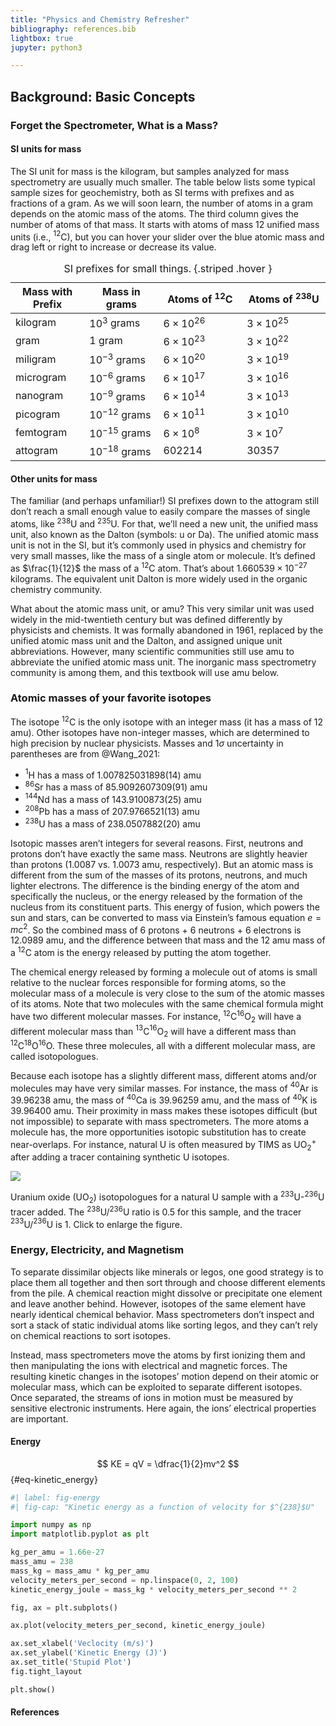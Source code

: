 ```yaml
---
title: "Physics and Chemistry Refresher"
bibliography: references.bib
lightbox: true
jupyter: python3

---
```


## Background: Basic Concepts

### Forget the Spectrometer, What is a Mass?

#### SI units for mass

The SI unit for mass is the kilogram, but samples analyzed for mass spectrometry are usually much smaller. The table below lists some typical sample sizes for geochemistry, both as SI terms with prefixes and as fractions of a gram. As we will soon learn, the number of atoms in a gram depends on the atomic mass of the atoms. The third column gives the number of atoms of that mass. It starts with atoms of mass 12 unified mass units (i.e., $^{12}$C), but you can hover your slider over the blue atomic mass and drag left or right to increase or decrease its value.

| Mass with Prefix | Mass in grams    | Atoms of $^{12}$C  | Atoms of $^{238}$U |
|------------------|------------------|--------------------|--------------------|
| kilogram         | $10^3$ grams     | $6 \times 10^{26}$ | $3 \times 10^{25}$ |
| gram             | 1 gram           | $6 \times 10^{23}$ | $3 \times 10^{22}$ |
| miligram         | $10^{-3}$ grams  | $6 \times 10^{20}$ | $3 \times 10^{19}$ |
| microgram        | $10^{-6}$ grams  | $6 \times 10^{17}$ | $3 \times 10^{16}$ |
| nanogram         | $10^{-9}$ grams  | $6 \times 10^{14}$ | $3 \times 10^{13}$ |
| picogram         | $10^{-12}$ grams | $6 \times 10^{11}$ | $3 \times 10^{10}$ |
| femtogram        | $10^{-15}$ grams | $6 \times 10^{8}$  | $3 \times 10^{7}$  |
| attogram         | $10^{-18}$ grams | $602214$           | $30357$            |

: SI prefixes for small things. {.striped .hover }

#### Other units for mass

The familiar (and perhaps unfamiliar!) SI prefixes down to the attogram still don’t reach a small enough value to easily compare the masses of single atoms, like $^{238}$U and $^{235}$U. For that, we’ll need a new unit, the unified mass unit, also known as the Dalton (symbols: u or Da). The unified atomic mass unit is not in the SI, but it’s commonly used in physics and chemistry for very small masses, like the mass of a single atom or molecule. It’s defined as $\frac{1}{12}$ the mass of a $^{12}$C atom. That’s about $1.660539 \times 10^{-27}$ kilograms. The equivalent unit Dalton is more widely used in the organic chemistry community.

What about the atomic mass unit, or amu? This very similar unit was used widely in the mid-twentieth century but was defined differently by physicists and chemists. It was formally abandoned in 1961, replaced by the unified atomic mass unit and the Dalton, and assigned unique unit abbreviations. However, many scientific communities still use amu to abbreviate the unified atomic mass unit. The inorganic mass spectrometry community is among them, and this textbook will use amu below.

### Atomic masses of your favorite isotopes

The isotope $^{12}$C is the only isotope with an integer mass (it has a mass of 12 amu). Other isotopes have non-integer masses, which are determined to high precision by nuclear physicists. Masses and 1$\sigma$ uncertainty in parentheses are from @Wang_2021:

-   $^{1}$H has a mass of 1.007825031898(14) amu
-   $^{86}$Sr has a mass of 85.9092607309(91) amu
-   $^{144}$Nd has a mass of 143.9100873(25) amu
-   $^{208}$Pb has a mass of 207.9766521(13) amu
-   $^{238}$U has a mass of 238.0507882(20) amu

Isotopic masses aren’t integers for several reasons. First, neutrons and protons don’t have exactly the same mass. Neutrons are slightly heavier than protons (1.0087 vs. 1.0073 amu, respectively). But an atomic mass is different from the sum of the masses of its protons, neutrons, and much lighter electrons. The difference is the binding energy of the atom and specifically the nucleus, or the energy released by the formation of the nucleus from its constituent parts. This energy of fusion, which powers the sun and stars, can be converted to mass via Einstein’s famous equation $e=mc^2$. So the combined mass of 6 protons + 6 neutrons + 6 electrons is 12.0989 amu, and the difference between that mass and the 12 amu mass of a $^{12}$C atom is the energy released by putting the atom together.

The chemical energy released by forming a molecule out of atoms is small relative to the nuclear forces responsible for forming atoms, so the molecular mass of a molecule is very close to the sum of the atomic masses of its atoms. Note that two molecules with the same chemical formula might have two different molecular masses. For instance, $^{12}$C$^{16}$O$_2$ will have a different molecular mass than $^{13}$C$^{16}$O$_2$ will have a different mass than $^{12}$C$^{18}$O$^{16}$O. These three molecules, all with a different molecular mass, are called isotopologues.

Because each isotope has a slightly different mass, different atoms and/or molecules may have very similar masses. For instance, the mass of $^{40}$Ar is 39.96238 amu, the mass of $^{40}$Ca is 39.96259 amu, and the mass of $^{40}$K is 39.96400 amu. Their proximity in mass makes these isotopes difficult (but not impossible) to separate with mass spectrometers. The more atoms a molecule has, the more opportunities isotopic substitution has to create near-overlaps. For instance, natural U is often measured by TIMS as UO$^{+}_{2}$ after adding a tracer containing synthetic U isotopes.

::: {#fig-uranium_oxide_isotopologues} 

![](figs/uranium_oxide_isotopologues.svg) 

Uranium oxide (UO$_2$) isotopologues for a natural U sample with a $^{233}$U-$^{236}$U tracer added. The $^{238}$U/$^{236}$U ratio is 0.5 for this sample, and the tracer $^{233}$U/$^{236}$U is 1. Click to enlarge the figure.

:::

### Energy, Electricity, and Magnetism

To separate dissimilar objects like minerals or legos, one good strategy is to place them all together and then sort through and choose different elements from the pile. A chemical reaction might dissolve or precipitate one element and leave another behind. However, isotopes of the same element have nearly identical chemical behavior. Mass spectrometers don’t inspect and sort a stack of static individual atoms like sorting legos, and they can’t rely on chemical reactions to sort isotopes.

Instead, mass spectrometers move the atoms by first ionizing them and then manipulating the ions with electrical and magnetic forces. The resulting kinetic changes in the isotopes’ motion depend on their atomic or molecular mass, which can be exploited to separate different isotopes. Once separated, the streams of ions in motion must be measured by sensitive electronic instruments. Here again, the ions’ electrical properties are important.

#### Energy

$$
KE = qV = \dfrac{1}{2}mv^2
$$ {#eq-kinetic_energy}

```python
#| label: fig-energy
#| fig-cap: "Kinetic energy as a function of velocity for $^{238}$U"

import numpy as np
import matplotlib.pyplot as plt

kg_per_amu = 1.66e-27
mass_amu = 238
mass_kg = mass_amu * kg_per_amu
velocity_meters_per_second = np.linspace(0, 2, 100)
kinetic_energy_joule = mass_kg * velocity_meters_per_second ** 2

fig, ax = plt.subplots()

ax.plot(velocity_meters_per_second, kinetic_energy_joule)

ax.set_xlabel('Veclocity (m/s)')
ax.set_ylabel('Kinetic Energy (J)')
ax.set_title('Stupid Plot')
fig.tight_layout

plt.show()
```




#### References

::: {#refs}
:::